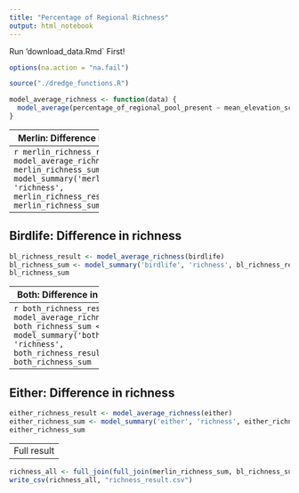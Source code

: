 ```yaml
---
title: "Percentage of Regional Richness"
output: html_notebook
---
```


Run 'download_data.Rmd` First!

```r
options(na.action = "na.fail") 
```

```r
source("./dredge_functions.R")
```

```r
model_average_richness <- function(data) {
  model_average(percentage_of_regional_pool_present ~ mean_elevation_scaled + elevation_delta_scaled + closed_forest + cultivated + herbaceous_vegetation + herbaceous_wetland + open_forest + permanent_water + shrubs + urban + realm + (1|city_name), data, 4)
}
```

----------------------
Merlin: Difference in richness
----------------------
```r
merlin_richness_result <- model_average_richness(merlin)
merlin_richness_sum <- model_summary('merlin', 'richness', merlin_richness_result)
merlin_richness_sum
```

----------------------
Birdlife: Difference in richness
----------------------
```r
bl_richness_result <- model_average_richness(birdlife)
bl_richness_sum <- model_summary('birdlife', 'richness', bl_richness_result)
bl_richness_sum
```

----------------------
Both: Difference in richness
----------------------
```r
both_richness_result <- model_average_richness(both)
both_richness_sum <- model_summary('both', 'richness', both_richness_result)
both_richness_sum
```

----------------------
Either: Difference in richness
----------------------
```r
either_richness_result <- model_average_richness(either)
either_richness_sum <- model_summary('either', 'richness', either_richness_result)
either_richness_sum
```

----------------------
Full result
----------------------
```r
richness_all <- full_join(full_join(merlin_richness_sum, bl_richness_sum), full_join(both_richness_sum, either_richness_sum))
write_csv(richness_all, "richness_result.csv")
```